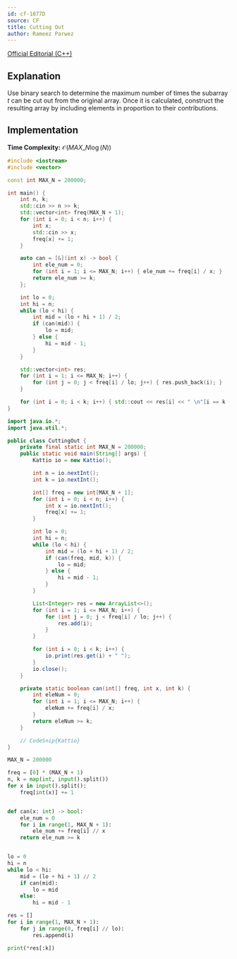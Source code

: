 ```yaml
---
id: cf-1077D
source: CF
title: Cutting Out
author: Rameez Parwez
---
```


[Official Editorial (C++)](https://codeforces.com/blog/entry/63274)

## Explanation

Use binary search to determine the maximum number of times the subarray $t$ can be cut out from the original array.
Once it is calculated, construct the resulting array by including elements in proportion to their contributions.

## Implementation

**Time Complexity:** $\mathcal{O} (MAX\_N \log(N))$

<LanguageSection>
<CPPSection>

```cpp
#include <iostream>
#include <vector>

const int MAX_N = 200000;

int main() {
	int n, k;
	std::cin >> n >> k;
	std::vector<int> freq(MAX_N + 1);
	for (int i = 0; i < n; i++) {
		int x;
		std::cin >> x;
		freq[x] += 1;
	}

	auto can = [&](int x) -> bool {
		int ele_num = 0;
		for (int i = 1; i <= MAX_N; i++) { ele_num += freq[i] / x; }
		return ele_num >= k;
	};

	int lo = 0;
	int hi = n;
	while (lo < hi) {
		int mid = (lo + hi + 1) / 2;
		if (can(mid)) {
			lo = mid;
		} else {
			hi = mid - 1;
		}
	}

	std::vector<int> res;
	for (int i = 1; i <= MAX_N; i++) {
		for (int j = 0; j < freq[i] / lo; j++) { res.push_back(i); }
	}

	for (int i = 0; i < k; i++) { std::cout << res[i] << " \n"[i == k - 1]; }
}
```

</CPPSection>
<JavaSection>

```java
import java.io.*;
import java.util.*;

public class CuttingOut {
	private final static int MAX_N = 200000;
	public static void main(String[] args) {
		Kattio io = new Kattio();

		int n = io.nextInt();
		int k = io.nextInt();

		int[] freq = new int[MAX_N + 1];
		for (int i = 0; i < n; i++) {
			int x = io.nextInt();
			freq[x] += 1;
		}

		int lo = 0;
		int hi = n;
		while (lo < hi) {
			int mid = (lo + hi + 1) / 2;
			if (can(freq, mid, k)) {
				lo = mid;
			} else {
				hi = mid - 1;
			}
		}

		List<Integer> res = new ArrayList<>();
		for (int i = 1; i <= MAX_N; i++) {
			for (int j = 0; j < freq[i] / lo; j++) {
				res.add(i);
			}
		}

		for (int i = 0; i < k; i++) {
			io.print(res.get(i) + " ");
		}
		io.close();
	}

	private static boolean can(int[] freq, int x, int k) {
		int eleNum = 0;
		for (int i = 1; i <= MAX_N; i++) {
			eleNum += freq[i] / x;
		}
		return eleNum >= k;
	}	

	// CodeSnip{Kattio}
}
```

</JavaSection>
<PySection>

```py
MAX_N = 200000

freq = [0] * (MAX_N + 1)
n, k = map(int, input().split())
for x in input().split():
	freq[int(x)] += 1


def can(x: int) -> bool:
	ele_num = 0
	for i in range(1, MAX_N + 1):
		ele_num += freq[i] // x
	return ele_num >= k


lo = 0
hi = n
while lo < hi:
	mid = (lo + hi + 1) // 2
	if can(mid):
		lo = mid
	else:
		hi = mid - 1

res = []
for i in range(1, MAX_N + 1):
	for j in range(0, freq[i] // lo):
		res.append(i)

print(*res[:k])
```

</PySection>
</LanguageSection>
